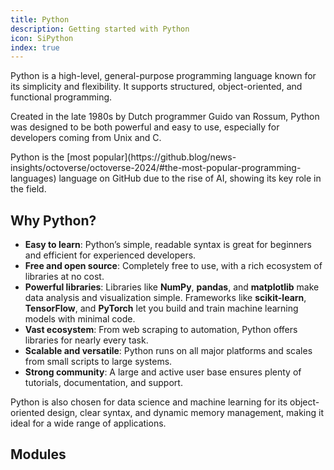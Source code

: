 ```yaml
---
title: Python
description: Getting started with Python
icon: SiPython
index: true
---
```


Python is a high-level, general-purpose programming language known for its simplicity and flexibility. It supports structured, object-oriented, and functional programming.

Created in the late 1980s by Dutch programmer Guido van Rossum, Python was designed to be both powerful and easy to use, especially for developers coming from Unix and C.

<Callout title="Fun fact">
  Python is the [most
  popular](https://github.blog/news-insights/octoverse/octoverse-2024/#the-most-popular-programming-languages)
  language on GitHub due to the rise of AI, showing its key role in the field.
</Callout>

## Why Python?

- **Easy to learn**: Python’s simple, readable syntax is great for beginners and efficient for experienced developers.
- **Free and open source**: Completely free to use, with a rich ecosystem of libraries at no cost.
- **Powerful libraries**: Libraries like **NumPy**, **pandas**, and **matplotlib** make data analysis and visualization simple. Frameworks like **scikit-learn**, **TensorFlow**, and **PyTorch** let you build and train machine learning models with minimal code.
- **Vast ecosystem**: From web scraping to automation, Python offers libraries for nearly every task.
- **Scalable and versatile**: Python runs on all major platforms and scales from small scripts to large systems.
- **Strong community**: A large and active user base ensures plenty of tutorials, documentation, and support.

Python is also chosen for data science and machine learning for its object-oriented design, clear syntax, and dynamic memory management, making it ideal for a wide range of applications.

## Modules
